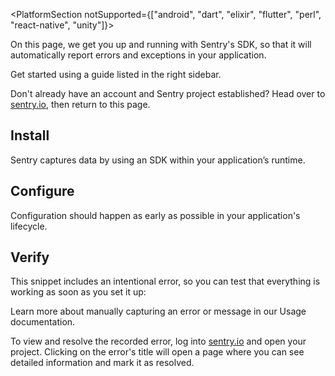 <PlatformContent includePath="getting-started-primer" />

<PlatformSection notSupported={["android", "dart", "elixir", "flutter", "perl", "react-native", "unity"]}>

On this page, we get you up and running with Sentry's SDK, so that it will automatically report errors and exceptions in your application.

<Alert level="info" title="Using a framework?">

Get started using a guide listed in the right sidebar.

</Alert>

Don't already have an account and Sentry project established? Head over to [sentry.io](https://sentry.io/signup/), then return to this page.

</PlatformSection>

## Install

Sentry captures data by using an SDK within your application’s runtime.

<PlatformContent includePath="getting-started-install" />

## Configure

Configuration should happen as early as possible in your application's lifecycle.

<PlatformContent includePath="getting-started-config" />

## Verify

This snippet includes an intentional error, so you can test that everything is working as soon as you set it up:

<PlatformContent includePath="getting-started-verify" />

<Note>

Learn more about manually capturing an error or message in our <PlatformLink to="/usage/">Usage documentation</PlatformLink>.

</Note>

To view and resolve the recorded error, log into [sentry.io](https://sentry.io) and open your project. Clicking on the error's title will open a page where you can see detailed information and mark it as resolved.

<PageGrid header="Next Steps" nextSteps />
